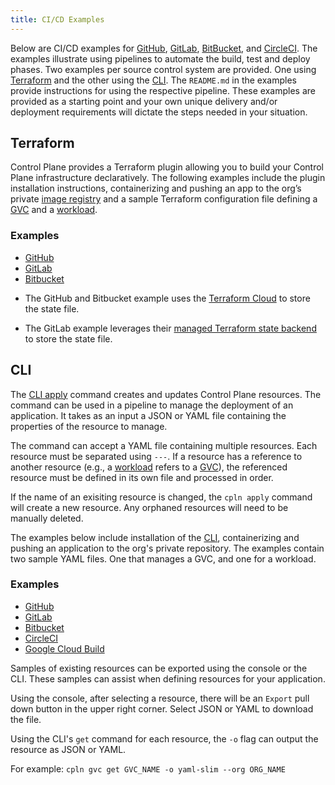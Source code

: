 ```yaml
---
title: CI/CD Examples
---
```


Below are CI/CD examples for [GitHub](https://github.com), [GitLab](https://gitlab.com), [BitBucket](https://bitbucket.org), and [CircleCI](https://circleci.com). The examples illustrate using pipelines to automate the build, test and deploy phases. Two examples per source control system are provided. One using [Terraform](https://registry.terraform.io/providers/controlplane-com/cpln/latest/docs) and the other using the [CLI](/reference/cli). The `README.md` in the examples provide instructions for using the respective pipeline. These examples are provided as a starting point and your own unique delivery and/or deployment requirements will dictate the steps needed in your situation.

## Terraform

Control Plane provides a Terraform plugin allowing you to build your Control Plane infrastructure declaratively. The following examples include the plugin installation instructions, containerizing and pushing an app to the org’s private [image registry](/reference/image) and a sample Terraform configuration file defining a [GVC](/reference/gvc) and a [workload](/reference/workload).

### Examples

- [GitHub](https://github.com/controlplane-com/github-actions-example-terraform)
- [GitLab](https://gitlab.com/controlplane-com/gitlab-pipeline-example-terraform)
- [Bitbucket](https://bitbucket.org/controlplane-com/bitbucket-pipeline-example-terraform)

<Note>

- The GitHub and Bitbucket example uses the [Terraform Cloud](https://app.terraform.io/) to store the state file.

- The GitLab example leverages their [managed Terraform state backend](https://docs.gitlab.com/ee/user/infrastructure/terraform_state.html) to store the state file.

</Note>

## CLI

The [CLI apply](/reference/cli#apply) command creates and updates Control Plane resources. The command can be used in a pipeline to manage the deployment of an application. It takes as an input a JSON or YAML file containing the properties of the resource to manage.

The command can accept a YAML file containing multiple resources. Each resource must be separated using `---`. If a resource has a reference to another resource (e.g., a [workload](/reference/workload) refers to a [GVC](/reference/gvc)), the referenced resource must be defined in its own file and processed in order.

If the name of an exisiting resource is changed, the `cpln apply` command will create a new resource. Any orphaned resources will need to be manually deleted.

The examples below include installation of the [CLI](/reference/cli), containerizing and pushing an application to the org's private repository. The examples contain two sample YAML files. One that manages a GVC, and one for a workload.

### Examples

- [GitHub](https://github.com/controlplane-com/github-actions-example-cli)
- [GitLab](https://gitlab.com/controlplane-com/gitlab-pipeline-example-cli)
- [Bitbucket](https://bitbucket.org/controlplane-com/bitbucket-pipeline-example-cli)
- [CircleCI](https://github.com/controlplane-com/circle-ci-pipeline-example-cli)
- [Google Cloud Build](https://github.com/controlplane-com/google-cloud-build-example-cli)

<Tip>

Samples of existing resources can be exported using the console or the CLI. These samples can assist when defining resources for your application.

Using the console, after selecting a resource, there will be an `Export` pull down button in the upper right corner. Select JSON or YAML to download the file.

Using the CLI's `get` command for each resource, the `-o` flag can output the resource as JSON or YAML.

For example: `cpln gvc get GVC_NAME -o yaml-slim --org ORG_NAME`

</Tip>
